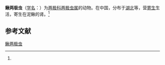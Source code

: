 {{Speciesbox
| name = 鳅两极虫
| status = 
| status_system = 
| image = 
| genus = Myxidium
| species = misgurni
| authority = (Chen et Hsieh, 1984)<ref name='id9198'>{{cite web| url =http://www.bioinfo.cn/db05/BjdwSpecies.php?action=view&id=9198| title =鳅两极虫| work =《中国动物物种编目数据库》| publisher =中国科学院微生物研究所| author =中国科学院动物研究所| accessdate =2009-04-16| deadurl =yes| archiveurl =https://web.archive.org/web/20160305043600/http://www.bioinfo.cn/db05/BjdwSpecies.php?action=view&id=9198| archivedate =2016-03-05}}</ref>
}}

'''鳅两极虫'''（[[学名|学名]]：{{lang|la|''Myxidium misgurni''}}）为[[两极科|两极科]][[两极虫属|两极虫属]]的动物。在中国，分布于[[湖北|湖北]]等，营[[寄生|寄生]]生活，寄生在泥鳅的肾。<ref name='id9198'/>

== 参考文献 ==
{{reflist}}

{{Wikispecies|Myxidium misgurni}}

[[Category:两极虫属|鳅两极虫]]


{{Cnidarian-stub}}